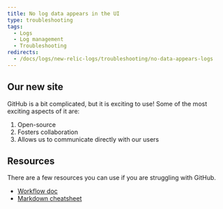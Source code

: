 ```yaml
---
title: No log data appears in the UI
type: troubleshooting
tags:
  - Logs
  - Log management
  - Troubleshooting
redirects:
  - /docs/logs/new-relic-logs/troubleshooting/no-data-appears-logs
---
```



## Our new site

GitHub is a bit complicated, but it is exciting to use! Some of the most exciting aspects of it are:

1. Open-source
2. Fosters collaboration
3. Allows us to communicate directly with our users

## Resources

There are a few resources you can use if you are struggling with GitHub.

* [Workflow doc](https://docs.google.com/document/d/1XqsaY4o6srP3G1eBKbfzIg2-ptq1zIWILaQ1nHGJkkE/edit#)
* [Markdown cheatsheet](https://guides.github.com/features/mastering-markdown/)
